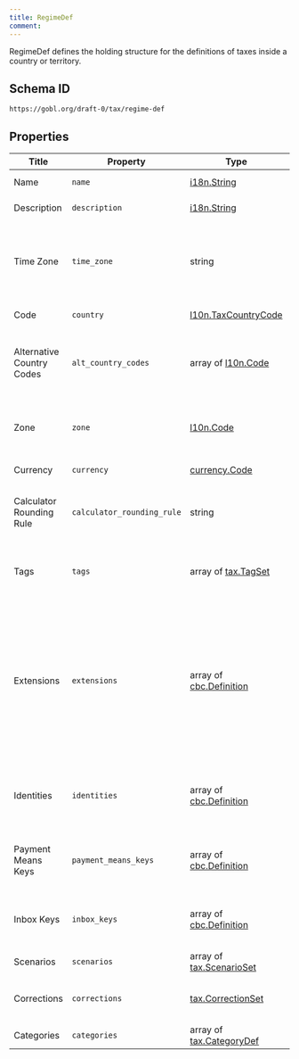 ```yaml
---
title: RegimeDef
comment: 
---
```


RegimeDef defines the holding structure for the definitions of taxes inside a country or territory.

## Schema ID

`https://gobl.org/draft-0/tax/regime-def`

## Properties

| Title                     | Property                   | Type                                                  | Req. | Description                                                                                                                                                                                                                                                                           |
|---------------------------|----------------------------|-------------------------------------------------------|------|---------------------------------------------------------------------------------------------------------------------------------------------------------------------------------------------------------------------------------------------------------------------------------------|
| Name                      | `name`                     | [i18n.String](/draft-0/i18n/string)                   | true | Name of the tax regime.                                                                                                                                                                                                                                                               |
| Description               | `description`              | [i18n.String](/draft-0/i18n/string)                   |      | Introductory details about the regime.                                                                                                                                                                                                                                                |
| Time Zone                 | `time_zone`                | string                                                | true | Location name for the country's central time zone. Accepted values from IANA Time Zone Database (https://iana.org/time-zones).                                                                                                                                                        |
| Code                      | `country`                  | [l10n.TaxCountryCode](/draft-0/l10n/tax_country_code) | true | Country code for the region                                                                                                                                                                                                                                                           |
| Alternative Country Codes | `alt_country_codes`        | array of [l10n.Code](/draft-0/l10n/code)              |      | Alternative localization codes that may be used to identify the tax regime in specific circumstances.                                                                                                                                                                                 |
| Zone                      | `zone`                     | [l10n.Code](/draft-0/l10n/code)                       |      | Specific Locality, region, city, province, county, or similar code inside the country, if needed.                                                                                                                                                                                     |
| Currency                  | `currency`                 | [currency.Code](/draft-0/currency/code)               | true | Currency used by the country.                                                                                                                                                                                                                                                         |
| Calculator Rounding Rule  | `calculator_rounding_rule` | string                                                |      | Rounding rule to use when calculating the tax totals, default is always `sum-then-round`.                                                                                                                                                                                             |
| Tags                      | `tags`                     | array of [tax.TagSet](/draft-0/tax/tag_set)           |      | Tags that can be applied at the document level to identify additional considerations.                                                                                                                                                                                                 |
| Extensions                | `extensions`               | array of [cbc.Definition](/draft-0/cbc/definition)    |      | Extensions defines the keys that can be used for extended or extra data inside the regime that is specific to the regime and cannot be easily determined from other GOBL structures. Typically these are used to define local codes for suppliers, customers, products, or tax rates. |
| Identities                | `identities`               | array of [cbc.Definition](/draft-0/cbc/definition)    |      | Identities used in addition to regular tax identities and specific for the regime that may be validated against.                                                                                                                                                                      |
| Payment Means Keys        | `payment_means_keys`       | array of [cbc.Definition](/draft-0/cbc/definition)    |      | PaymentMeansKeys specific for the regime that extend the original base payment means keys.                                                                                                                                                                                            |
| Inbox Keys                | `inbox_keys`               | array of [cbc.Definition](/draft-0/cbc/definition)    |      | InboxKeys specific to the regime that can be used to identify where a document should be forwarded to.                                                                                                                                                                                |
| Scenarios                 | `scenarios`                | array of [tax.ScenarioSet](/draft-0/tax/scenario_set) |      |                                                                                                                                                                                                                                                                                       |
| Corrections               | `corrections`              | [tax.CorrectionSet](/draft-0/tax/correction_set)      |      | Configuration details for corrections to be used with correction options.                                                                                                                                                                                                             |
| Categories                | `categories`               | array of [tax.CategoryDef](/draft-0/tax/category_def) | true | List of tax categories.                                                                                                                                                                                                                                                               |

